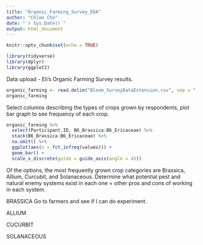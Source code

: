 ```yaml
---
title: "Organic_Farming_Survey_EDA"
author: "Chloe Cho"
date: "`r Sys.Date()`"
output: html_document
---
```


```r
knitr::opts_chunk$set(echo = TRUE)

library(tidyverse)
library(dplyr)
library(ggplot2)
```


Data upload - Eli's Organic Farming Survey results.

```r

organic_farming <- read.delim("Bloom_SurveyDataExtension.csv", sep = ",", na.strings = c("", "NA"))
organic_farming

```

Select columns describing the types of crops grown by respondents, plot bar graph to see frequency of each crop.

```r

organic_farming %>%
  select(Participant.ID, B6_Brassica:B6_Ericaceae) %>%
  stack(B6_Brassica:B6_Ericaceae) %>%
  na.omit() %>%
  ggplot(aes(x = fct_infreq(values))) +
  geom_bar() +
  scale_x_discrete(guide = guide_axis(angle = 45))

```

Of the options, the most frequently grown crop categories are Brassica, Allium, Curcubit, and Solanaceous. Determine what potential pest and natural enemy systems exist in each one + other pros and cons of working in each system.

BRASSICA
Go to farmers and see if I can do experiment. 

ALLIUM


CUCURBIT


SOLANACEOUS


